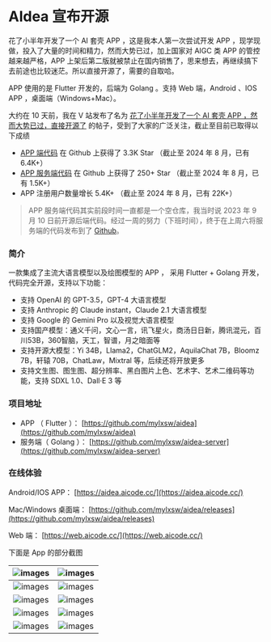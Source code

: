 # AIdea 宣布开源

花了小半年开发了一个 AI 套壳 APP ，这是我本人第一次尝试开发 APP ，现学现做，投入了大量的时间和精力，然而大势已过，加上国家对 AIGC 类 APP 的管控越来越严格，APP 上架后第二版就被禁止在国内销售了，思来想去，再继续搞下去前途也比较迷茫。所以直接开源了，需要的自取哈。

APP 使用的是 Flutter 开发的，后端为 Golang 。支持 Web 端，Android 、IOS APP ，桌面端（Windows+Mac）。

大约在 10 天前，我在 V 站发布了名为 [花了小半年开发了一个 AI 套壳 APP ，然而大势已过，直接开源了](https://www.v2ex.com/t/969458) 的帖子，受到了大家的广泛关注，截止至目前已取得以下成绩

- [APP 端代码](https://github.com/mylxsw/aidea) 在 Github 上获得了 3.3K Star  （截止至 2024 年 8 月，已有 6.4K+）
- [APP 服务端代码](https://github.com/mylxsw/aidea-server) 在 Github 上获得了 250+ Star （截止至 2024 年 8 月，已有 1.5K+）
- APP 注册用户数量增长 5.4K+ （截止至 2024 年 8 月，已有 22K+）
    
> APP 服务端代码其实前段时间一直都是一个空仓库，我当时说 2023 年 9 月 10 日前开源后端代码。经过一周的努力（下班时间），终于在上周六将服务端的代码发布到了 [Github](https://github.com/mylxsw/aidea-server)。

### 简介

一款集成了主流大语言模型以及绘图模型的 APP ， 采用 Flutter + Golang 开发，代码完全开源，支持以下功能：

- 支持 OpenAI 的 GPT-3.5，GPT-4 大语言模型
- 支持 Anthropic 的 Claude instant，Claude 2.1 大语言模型
- 支持 Google 的 Gemini Pro 以及视觉大语言模型
- 支持国产模型：通义千问，文心一言，讯飞星火，商汤日日新，腾讯混元，百川53B，360智脑，天工，智谱，月之暗面等
- 支持开源大模型：Yi 34B，Llama2，ChatGLM2，AquilaChat 7B，Bloomz 7B，轩辕 70B，ChatLaw，Mixtral 等，后续还将开放更多
- 支持文生图、图生图、超分辨率、黑白图片上色、艺术字、艺术二维码等功能，支持 SDXL 1.0、Dall·E 3 等
    
### 项目地址

- APP （ Flutter ）： [https://github.com/mylxsw/aidea](https://github.com/mylxsw/aidea)
- 服务端（ Golang ）： [https://github.com/mylxsw/aidea-server](https://github.com/mylxsw/aidea-server)
    
### 在线体验

Android/IOS APP： [https://aidea.aicode.cc/](https://aidea.aicode.cc/)

Mac/Windows 桌面端： [https://github.com/mylxsw/aidea/releases](https://github.com/mylxsw/aidea/releases)

Web 端： [https://web.aicode.cc/](https://web.aicode.cc/)

下面是 App 的部分截图

![images](https://ssl.aicode.cc/ai-server/article/Xnip2023-08-30_11-32-34.png-thumb)  | ![images](https://ssl.aicode.cc/ai-server/article/Xnip2023-08-30_11-32-42.png-thumb)
:-------------------------:|:-------------------------:
![images](https://ssl.aicode.cc/ai-server/article/Xnip2023-08-30_11-32-53.png-thumb)  | ![images](https://ssl.aicode.cc/ai-server/article/Xnip2023-08-30_11-33-44.png-thumb) 
![images](https://ssl.aicode.cc/ai-server/article/Xnip2023-08-30_11-34-14.png-thumb)  | ![images](https://ssl.aicode.cc/ai-server/article/Xnip2023-08-30_11-34-28.png-thumb) 
![images](https://ssl.aicode.cc/ai-server/article/Xnip2023-08-30_11-34-42.png-thumb)  | ![images](https://ssl.aicode.cc/ai-server/article/Xnip2023-08-30_11-35-01.png-thumb) 
![images](https://ssl.aicode.cc/ai-server/article/Xnip2023-08-30_11-35-33.png-thumb)  | ![images](https://ssl.aicode.cc/ai-server/article/Xnip2023-08-30_11-35-52.png-thumb)